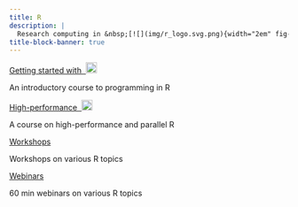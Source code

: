 ```yaml
---
title: R
description: |
  Research computing in &nbsp;[![](img/r_logo.svg.png){width="2em" fig-alt="noshadow"}](https://www.r-project.org/)
title-block-banner: true
---
```


:::{layout="[[5, 5], [5, 5]]"}

:::{.card2 .mb-3}

:::{.card-body2}

[Getting started with &nbsp;![](img/r_logo.svg.png){width="1.4em" fig-alt="noshadow"}](top_intro.qmd){.card-title2 .stretched-link}

[An introductory course to programming in R]{.text-muted}

:::

:::

:::{.card2 .mb-3}

:::{.card-body2}

[High-performance &nbsp;![](img/r_logo.svg.png){width="1.4em" fig-alt="noshadow"}](top_hpc.qmd){.card-title2 .stretched-link}

[A course on high-performance and parallel R]{.text-muted}

:::

:::

:::{.card3 .mb-3}

:::{.card-body2}

[Workshops](ws_webscraping.qmd){.card-title2 .stretched-link}

[Workshops on various R topics]{.text-muted}

:::

:::

:::{.card3 .mb-3}

:::{.card-body2}

[Webinars](wb_gis_mapping.qmd){.card-title2 .stretched-link}

[60 min webinars on various R topics]{.text-muted}

:::

:::

::::
